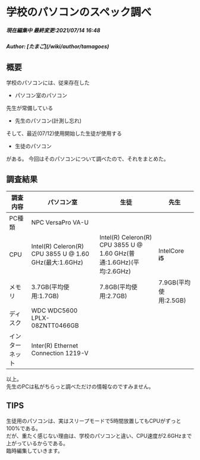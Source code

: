 # 学校のパソコンのスペック調べ
<h5>現在編集中 最終変更:2021/07/14 16:48</h5>
<h5>Author: [たまご](/wiki/author/tamagoes)</h5>

## 概要
学校のパソコンには、従来存在した
 - パソコン室のパソコン

先生が常備している
 - 先生のパソコン(計測し忘れ)

そして、最近(07/12)使用開始した生徒が使用する
 - 生徒のパソコン

がある。
今回はそのパソコンについて調べたので、それをまとめた。

## 調査結果
| **調査内容** | **パソコン室** | **生徒** | **先生** | 
| ------------ | ---- | ---- | --- |
| PC種類 | NPC VersaPro VA-U | | |
| CPU | Intel(R) Celeron(R) CPU 3855 U @ 1.60 GHz(最大:1.6GHz) | Intel(R) Celeron(R) CPU 3855 U @ 1.60 GHz(普通:1.6GHz)(平均:2.6GHz) | IntelCore **i5** |
| メモリ | 3.7GB(平均使用:1.7GB) | 7.8GB(平均使用:2.7GB) | 7.9GB(平均使用:2.5GB) |
| ディスク | WDC WDC5600 LPLX-08ZNTT0466GB | | |
| インターネット | Inter(R) Ethernet Connection 1219-V | | |

以上。  
先生のPCは私がちらっと調べただけの情報なのですみません。

## TIPS
生徒用のパソコンは、実はスリープモードで5時間放置してもCPUがずっと100%である。  
だが、重たく感じない理由は、学校のパソコンと違い、CPU速度が2.6GHzまで上がっているからである。  
臨時編集していきます。
